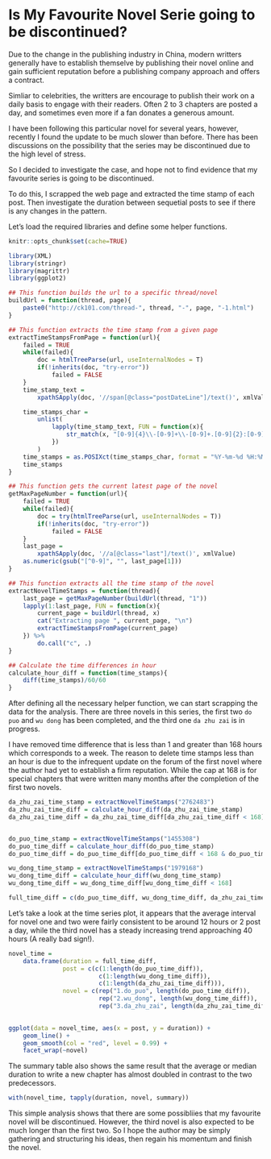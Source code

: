 # Is My Favourite Novel Serie going to be discontinued?

Due to the change in the publishing industry in China, modern writters
generally have to establish themselve by publishing their novel online
and gain sufficient reputation before a publishing company approach
and offers a contract.

Simliar to celebrities, the writters are encourage to publish their
work on a daily basis to engage with their readers. Often 2 to 3
chapters are posted a day, and sometimes even more if a fan donates a
generous amount.

I have been following this particular novel for several years,
however, recently I found the update to be much slower than
before. There has been discussions on the possibility that the series
may be discontinued due to the high level of stress.

So I decided to investigate the case, and hope not to find evidence
that my favourite series is going to be discontinued. 

To do this, I scrapped the web page and extracted the time stamp of
each post. Then investigate the duration between sequetial posts to
see if there is any changes in the pattern.


Let's load the required libraries and define some helper functions.

```r
knitr::opts_chunk$set(cache=TRUE)
```

```r
library(XML)
library(stringr)
library(magrittr)
library(ggplot2)

## This function builds the url to a specific thread/novel
buildUrl = function(thread, page){
    paste0("http://ck101.com/thread-", thread, "-", page, "-1.html")
}

## This function extracts the time stamp from a given page
extractTimeStampsFromPage = function(url){
    failed = TRUE
    while(failed){
        doc = htmlTreeParse(url, useInternalNodes = T)
        if(!inherits(doc, "try-error"))
            failed = FALSE
    }   
    time_stamp_text =
        xpathSApply(doc, '//span[@class="postDateLine"]/text()', xmlValue)

    time_stamps_char =
        unlist(
            lapply(time_stamp_text, FUN = function(x){
                str_match(x, "[0-9]{4}\\-[0-9]+\\-[0-9]+.[0-9]{2}:[0-9]{2}")
            })
        )
    time_stamps = as.POSIXct(time_stamps_char, format = "%Y-%m-%d %H:%M")
    time_stamps
}

## This function gets the current latest page of the novel
getMaxPageNumber = function(url){
    failed = TRUE
    while(failed){
        doc = try(htmlTreeParse(url, useInternalNodes = T))
        if(!inherits(doc, "try-error"))
            failed = FALSE
    }
    last_page =
        xpathSApply(doc, '//a[@class="last"]/text()', xmlValue)
    as.numeric(gsub("[^0-9]", "", last_page[1]))
}

## This function extracts all the time stamp of the novel
extractNovelTimeStamps = function(thread){
    last_page = getMaxPageNumber(buildUrl(thread, "1"))
    lapply(1:last_page, FUN = function(x){
        current_page = buildUrl(thread, x)
        cat("Extracting page ", current_page, "\n")
        extractTimeStampsFromPage(current_page)
    }) %>%
        do.call("c", .)
}

## Calculate the time differences in hour
calculate_hour_diff = function(time_stamps){
    diff(time_stamps)/60/60
}
```

After defining all the necessary helper function, we can start
scrapping the data for the analysis. There are three novels in this
series, the first two `do puo` and `wu dong` has been completed, and
the third one `da zhu zai` is in progress. 

I have removed time difference that is less than 1 and greater than
168 hours which corresponds to a week. The reason to delete time
stamps less than an hour is due to the infrequent update on the forum
of the first novel where the author had yet to establish a firm
reputation. While the cap at 168 is for special chapters that were
written many months after the completion of the first two novels.


```r

da_zhu_zai_time_stamp = extractNovelTimeStamps("2762483")
da_zhu_zai_time_diff = calculate_hour_diff(da_zhu_zai_time_stamp)
da_zhu_zai_time_diff = da_zhu_zai_time_diff[da_zhu_zai_time_diff < 168]


do_puo_time_stamp = extractNovelTimeStamps("1455308")
do_puo_time_diff = calculate_hour_diff(do_puo_time_stamp)
do_puo_time_diff = do_puo_time_diff[do_puo_time_diff < 168 & do_puo_time_diff > 1]

wu_dong_time_stamp = extractNovelTimeStamps("1979168")
wu_dong_time_diff = calculate_hour_diff(wu_dong_time_stamp)
wu_dong_time_diff = wu_dong_time_diff[wu_dong_time_diff < 168]

full_time_diff = c(do_puo_time_diff, wu_dong_time_diff, da_zhu_zai_time_diff)
```

Let's take a look at the time series plot, it appears that the average
interval for novel one and two were fairly consistent to be around 12
hours or 2 post a day, while the third novel has a steady increasing
trend approaching 40 hours (A really bad sign!).


```r
novel_time =
    data.frame(duration = full_time_diff,
               post = c(c(1:length(do_puo_time_diff)),
                         c(1:length(wu_dong_time_diff)),
                         c(1:length(da_zhu_zai_time_diff))),
               novel = c(rep("1.do_puo", length(do_puo_time_diff)),
                         rep("2.wu_dong", length(wu_dong_time_diff)),
                         rep("3.da_zhu_zai", length(da_zhu_zai_time_diff))))
           

ggplot(data = novel_time, aes(x = post, y = duration)) +
    geom_line() +
    geom_smooth(col = "red", level = 0.99) + 
    facet_wrap(~novel)
```

The summary table also shows the same result that the average or
median duration to write a new chapter has almost doubled in contrast
to the two predecessors.

```r
with(novel_time, tapply(duration, novel, summary))
```

This simple analysis shows that there are some possibliies that my
favourite novel will be discontinued. However, the third novel is also
expected to be much longer than the first two. So I hope the author
may be simply gathering and structuring his ideas, then regain his
momentum and finish the novel.
